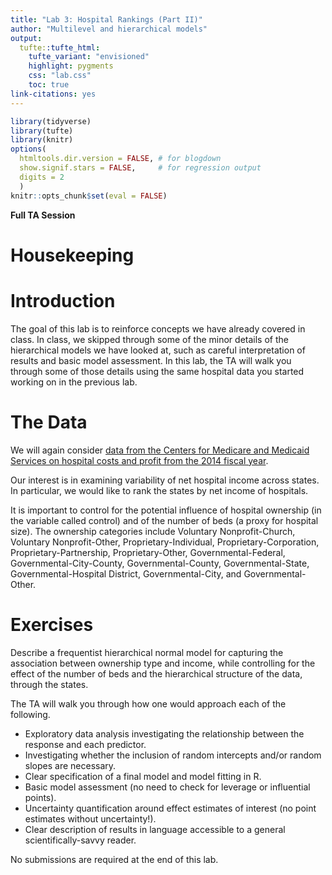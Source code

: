```yaml
---
title: "Lab 3: Hospital Rankings (Part II)"
author: "Multilevel and hierarchical models"
output: 
  tufte::tufte_html:
    tufte_variant: "envisioned"
    highlight: pygments
    css: "lab.css"
    toc: true
link-citations: yes
---
```


```r
library(tidyverse)
library(tufte)
library(knitr)
options(
  htmltools.dir.version = FALSE, # for blogdown
  show.signif.stars = FALSE,     # for regression output
  digits = 2
  )
knitr::opts_chunk$set(eval = FALSE)
```


**Full TA Session**


# Housekeeping

<!-- ## R/RStudio -->
<!-- You all should have R and RStudio installed on your computers by now. If you do not, first install the latest version of R here: https://cran.rstudio.com (remember to select the right installer for your operating system). Next, install the latest version of RStudio here: https://www.rstudio.com/products/rstudio/download/. Scroll down to the "Installers for Supported Platforms" section and find the right installer for your operating system. -->


<!-- ## Gradescope -->
<!-- You MUST submit both your .Rmd and .pdf files to the course site on Gradescope here: https://www.gradescope.com/courses/281587/assignments. Do NOT create a zipped folder with the two documents but instead, upload them as two separate documents. Also, be sure to knit to pdf and NOT html; ask the TA about knitting to pdf if you cannot figure it out. Be sure to submit under the right assignment entry. Finally, when submitting your files, please select the corresponding pages for each exercise. -->



# Introduction
The goal of this lab is to reinforce concepts we have already covered in class. In class, we skipped through some of the minor details of the hierarchical models we have looked at, such as careful interpretation of results and basic model assessment. In this lab, the TA will walk you through some of those details using the same hospital data you started working on in the previous lab.



# The Data

We will again consider [data  from the Centers for Medicare and Medicaid Services on hospital costs and profit from the 2014 fiscal year](https://sta-610l-s21.github.io/Course-Website/labs/data/hc2014.RData). 

Our interest is in examining variability of net hospital income across states. In particular, we would like to rank the states by net income of hospitals. 

It is important to control for the potential influence of hospital ownership (in the variable called control) and of the number of beds (a proxy for hospital size). The ownership categories include Voluntary Nonprofit-Church, Voluntary Nonprofit-Other, Proprietary-Individual, Proprietary-Corporation, Proprietary-Partnership, Proprietary-Other, Governmental-Federal, Governmental-City-County, Governmental-County, Governmental-State, Governmental-Hospital District, Governmental-City, and Governmental-Other.


# Exercises

Describe a frequentist hierarchical normal model for capturing the association between ownership type and income, while controlling for the effect of the number of beds and the hierarchical structure of the data, through the states. 

The TA will walk you through how one would approach each of the following.

+ Exploratory data analysis investigating the relationship between the response and each predictor.
+ Investigating whether the inclusion of random intercepts and/or random slopes are necessary.
+ Clear specification of a final model and model fitting in R.
+ Basic model assessment (no need to check for leverage or influential points).
+ Uncertainty quantification around effect estimates of interest (no point estimates without uncertainty!).
+ Clear description of results in language accessible to a general scientifically-savvy reader.


No submissions are required at the end of this lab.



